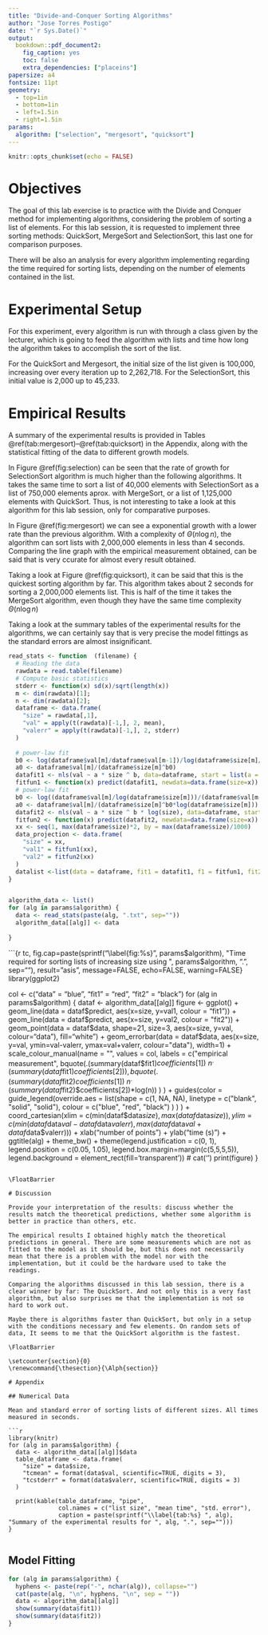 ```yaml
---
title: "Divide-and-Conquer Sorting Algorithms"
author: "Jose Torres Postigo"
date: "`r Sys.Date()`"
output:
  bookdown::pdf_document2:
    fig_caption: yes
    toc: false
    extra_dependencies: ["placeins"]
papersize: a4
fontsize: 11pt
geometry:
  - top=1in
  - bottom=1in
  - left=1.5in
  - right=1.5in
params:
  algorithm: ["selection", "mergesort", "quicksort"]
---
```


```r
knitr::opts_chunk$set(echo = FALSE)
```

# Objectives
The goal of this lab exercise is to practice with the Divide and Conquer method for implementing algorithms, considering the problem of sorting a list of elements. For this lab session, it is requested to implement three sorting methods: QuickSort, MergeSort and SelectionSort, this last one for comparison purposes.

There will be also an analysis for every algorithm implementing regarding the time required for sorting lists, depending on the number of elements contained in the list.

# Experimental Setup

For this experiment, every algorithm is run with through a class given by the lecturer, which is going to feed the algorithm with lists and time how long the algorithm takes to accomplish the sort of the list.

For the QuickSort and Mergesort, the initial size of the list given is 100\,000, increasing over every iteration up to 2\,262\,718. For the SelectionSort, this initial value is 2\,000 up to 45\,233.

\begin{table}[!h]
\caption{Computational environment considered.}
\begin{tabular}{lp{0.8\linewidth}}
\hline
CPU       & Intel® Core™ i5 11600KF, 16GB\\
OS        & Windows 11 Home 22H2\\
Java      & openjdk 17.0.7 2023-04-18\\
\hline
\end{tabular}
\label{tab:conf}
\end{table}


# Empirical Results

A summary of the experimental results is provided in Tables \@ref(tab:mergesort)--\@ref(tab:quicksort) in the Appendix, along with the statistical fitting of the data to different growth models. 

In Figure \@ref(fig:selection) can be seen that the rate of growth for SelectionSort algorithm is much higher than the following algorithms. It takes the same time to sort a list of 40\,000 elements with SelectionSort as a list of 750\,000 elements aprox. with MergeSort, or a list of 1\,125\,000 elements with QuickSort. Thus, is not interesting to take a look at this algorithm for this lab session, only for comparative purposes.

In Figure \@ref(fig:mergesort) we can see a exponential growth with a lower rate than the previous algorithm. With a complexity of $\Theta(n \log n)$, the algorithm can sort lists with 2\,000\,000 elements in less than 4 seconds. Comparing the line graph with the empirical measurement obtained, can be said that is very ccurate for almost every result obtained.

Taking a look at Figure \@ref(fig:quicksort), it can be said that this is the quickest sorting algorithm by far. This algorithm takes about 2 seconds for sorting a 2\,000\,000 elements list. This is half of the time it takes the MergeSort algorithm, even though they have the same time complexity $\Theta(n \log n)$

Taking a look at the summary tables of the experimental results for the algorithms, we can certainly say that is very precise the model fittings as the standard errors are almost insignificant.

```r
read_stats <- function  (filename) {
  # Reading the data
  rawdata = read.table(filename)
  # Compute basic statistics 
  stderr <- function(x) sd(x)/sqrt(length(x))
  m <- dim(rawdata)[1];
  n <- dim(rawdata)[2];
  dataframe <- data.frame(
    "size" = rawdata[,1],
    "val" = apply(t(rawdata)[-1,], 2, mean),
    "valerr" = apply(t(rawdata)[-1,], 2, stderr)
  )
  
  # power-law fit
  b0 <- log(dataframe$val[m]/dataframe$val[m-1])/log(dataframe$size[m]/dataframe$size[m-1])
  a0 <- dataframe$val[m]/(dataframe$size[m]^b0)
  datafit1 <- nls(val ~ a * size ^ b, data=dataframe, start = list(a = a0, b = b0))
  fitfun1 <- function(x) predict(datafit1, newdata=data.frame(size=x))
  # power-law fit
  b0 <- log((dataframe$val[m]/log(dataframe$size[m]))/(dataframe$val[m-1]/log(dataframe$size[m-1])))/log(dataframe$size[m]/dataframe$size[m-1])
  a0 <- dataframe$val[m]/(dataframe$size[m]^b0*log(dataframe$size[m]))
  datafit2 <- nls(val ~ a * size ^ b * log(size), data=dataframe, start = list(a = a0, b = b0))
  fitfun2 <- function(x) predict(datafit2, newdata=data.frame(size=x))  
  xx <- seq(1, max(dataframe$size)*2, by = max(dataframe$size)/1000)
  data_projection <- data.frame(
    "size" = xx,
    "val1" = fitfun1(xx),
    "val2" = fitfun2(xx)
  )
  datalist <-list(data = dataframe, fit1 = datafit1, f1 = fitfun1, fit2 = datafit2, f2 = fitfun2, predict = data_projection)
}


algorithm_data <- list()
for (alg in params$algorithm) {
  data <- read_stats(paste(alg, ".txt", sep=""))
  algorithm_data[[alg]] <- data
  
}
```


```{r tc, fig.cap=paste(sprintf("\\label{fig:%s} ", params$algorithm), "Time required for sorting lists of increasing size using ", params$algorithm, ".", sep=""), result="asis", message=FALSE, echo=FALSE, warning=FALSE}
library(ggplot2)

col <- c("data" = "blue", "fit1" = "red", "fit2" = "black")
for (alg in params$algorithm) {
  dataf <- algorithm_data[[alg]]
  figure <- ggplot() + 
    geom_line(data = dataf$predict, aes(x=size, y=val1, colour = "fit1")) +
    geom_line(data = dataf$predict, aes(x=size, y=val2, colour = "fit2")) +
    geom_point(data = dataf$data, shape=21, size=3, aes(x=size, y=val, colour="data"),  fill="white") +
    geom_errorbar(data = dataf$data, aes(x=size, y=val, ymin=val-valerr, ymax=val+valerr, colour="data"), width=1) +
    scale_colour_manual(name = "", values = col, 
                        labels = c("empirical measurement", 
                                   bquote(.(summary(dataf$fit1)$coefficients[1]) ~ n^.(summary(dataf$fit1)$coefficients[2])),
                                   bquote(.(summary(dataf$fit2)$coefficients[1]) ~ n^.(summary(dataf$fit2)$coefficients[2])*log(n))
                        )
    ) + 
    guides(color = guide_legend(override.aes = list(shape = c(1, NA, NA), 
                                                    linetype = c("blank", "solid", "solid"),
                                                    colour = c("blue", "red", "black")
    ) 
    )
    ) +
    coord_cartesian(xlim = c(min(dataf$data$size), max(dataf$data$size)), ylim = c(min(dataf$data$val-dataf$data$valerr),max(dataf$data$val+dataf$data$valerr))) + 
    xlab("number of points") +
    ylab("time (s)") +
    ggtitle(alg) +
    theme_bw() + 
    theme(legend.justification = c(0, 1), 
          legend.position = c(0.05, 1.05), 
          legend.box.margin=margin(c(5,5,5,5)),
          legend.background = element_rect(fill='transparent'))
  #
  cat('\n\n') 
  print(figure)
}
```

\FloatBarrier

# Discussion

Provide your interpretation of the results: discuss whether the results match the theoretical predictions, whether some algorithm is better in practice than others, etc.

The empirical results I obtained highly match the theoretical predictions in general. There are some measurements which are not as fitted to the model as it should be, but this does not necessarily mean that there is a problem with the model nor with the implementation, but it could be the hardware used to take the readings.

Comparing the algorithms discussed in this lab session, there is a clear winner by far: The QuickSort. And not only this is a very fast algorithm, but also surprises me that the implementation is not so hard to work out.

Maybe there is algorithms faster than QuickSort, but only in a setup with the conditions necessary and few elements. On random sets of data, It seems to me that the QuickSort algorithm is the fastest.

\FloatBarrier

\setcounter{section}{0}
\renewcommand{\thesection}{\Alph{section}}

# Appendix

## Numerical Data 

Mean and standard error of sorting lists of different sizes. All times measured in seconds.

```r
library(knitr)
for (alg in params$algorithm) {
  data <- algorithm_data[[alg]]$data
  table_dataframe <- data.frame(
    "size" = data$size,
    "tcmean" = format(data$val, scientific=TRUE, digits = 3),
    "tcstderr" = format(data$valerr, scientific=TRUE, digits = 3)
  )
  
  print(kable(table_dataframe, "pipe",
              col.names = c("list size", "mean time", "std. error"), 
              caption = paste(sprintf("\\label{tab:%s} ", alg), "Summary of the experimental results for ", alg, ".", sep="")))
}


```

## Model Fitting 

```r
for (alg in params$algorithm) {
  hyphens <- paste(rep("-", nchar(alg)), collapse="")
  cat(paste(alg, "\n", hyphens, "\n", sep = ""))
  data <- algorithm_data[[alg]]
  show(summary(data$fit1))
  show(summary(data$fit2))
}
```





